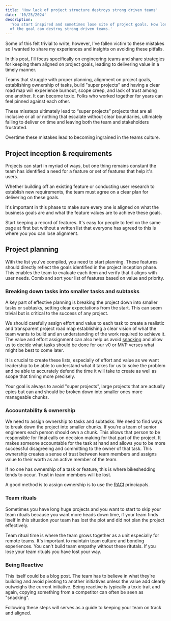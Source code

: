 ```yaml
---
title: 'How lack of project structure destroys strong driven teams'
date: '10/25/2024'
description:
  'You start inspired and sometimes lose site of project goals. How losing site
  of the goal can destroy strong driven teams.'
---
```


Some of this felt trivial to write, however, I've fallen victim to these
mistakes so I wanted to share my experiences and insights on avoiding these
pitfalls.

In this post, I'll focus specifically on engineering teams and share strategies
for keeping them aligned on project goals, leading to delivering value in a
timely manner.

Teams that struggle with proper planning, alignment on project goals,
establishing ownership of tasks, build "super projects" and having a clear road
map will experience burnout, scope creep, and lack of trust among one another.
It can become toxic. Folks who worked together for years can feel pinned against
each other.

These missteps ultimately lead to “super projects” projects that are all
inclusive or all or nothing that escalate without clear boundaries, ultimately
failing to deliver on time and leaving both the team and stakeholders
frustrated.

Overtime these mistakes lead to becoming ingrained in the teams culture.

## Project inception & requirements

Projects can start in myriad of ways, but one thing remains constant the team
has identified a need for a feature or set of features that help it's users.

Whether building off an existing feature or conducting user research to
establish new requirements, the team must agree on a clear plan for delivering
on these goals.

It's important in this phase to make sure every one is aligned on what the
business goals are and what the feature values are to achieve these goals.

Start keeping a record of features. It's easy for people to feel on the same
page at first but without a written list that everyone has agreed to this is
where you you can lose alignment.

## Project planning

With the list you've compiled, you need to start planning. These features should
directly reflect the goals identified in the project inception phase. This
enables the team to evaluate each item and verify that it aligns with user
needs. Comb and sort your list of features based on value and priority.

### Breaking down tasks into smaller tasks and subtasks

A key part of effective planning is breaking the project down into smaller tasks
or subtasks, setting clear expectations from the start. This can seem trivial
but is critical to the success of any project.

We should carefully assign effort and value to each task to create a realistic
and transparent project road map establishing a clear vision of what the team
wants to build and an understanding of the work required to achieve it. The
value and effort assignment can also help us avoid
[snacking](https://www.intercom.com/blog/first-rule-prioritization-no-snacking/)
and allow us to decide what tasks should be done for our v0 or MVP verses what
might be best to come later.

It is crucial to create these lists, especially of effort and value as we want
leadership to be able to understand what it takes for us to solve the problem
and be able to accurately defend the time it will take to create as well as
scope that timing more precisely.

Your goal is always to avoid "super projects", large projects that are actually
epics but can and should be broken down into smaller ones more manageable
chunks.

### Accountability & ownership

We need to assign ownership to tasks and subtasks. We need to find ways to break
down the project into smaller chunks. If you're a team of senior engineers each
person should own a chunk. This allows that person to be responsible for final
calls on decision making for that part of the project. It makes someone
accountable for the task at hand and allows you to be more successful
disagreeing and committing to the owner of that task. This ownership creates a
sense of trust between team members and assigns value to their worth as an
active member of the team.

If no one has ownership of a task or feature, this is where bikeshedding tends
to occur. Trust in team members will be lost.

A good method is to assign ownership is to use the
[RACI](https://www.teamgantt.com/blog/raci-chart-definition-tips-and-example#:~:text=RACI%20stands%20for%20Responsible%2C%20Accountable,have%20on%20an%20individual%20deliverable.)
princiapals.

### Team rituals

Sometimes you have long huge projects and you want to start to skip your team
rituals because you want more heads down time, if your team finds itself in this
situation your team has lost the plot and did not plan the project effectively.

Team ritual time is where the team grows together as a unit especially for
remote teams. It's important to maintain team culture and bonding experiences.
You can't build team empathy without these ritutals. If you lose your team
rituals you have lost your way.

### Being Reactive

This itself could be a blog post. The team has to believe in what they're
building and avoid pivoting to another initiatives unless the value add clearly
outweighs the current initiative. Being reactive is typically a toxic trait and
again, copying something from a competitor can often be seen as "snacking".

Following these steps will serves as a guide to keeping your team on track and
aligned.
